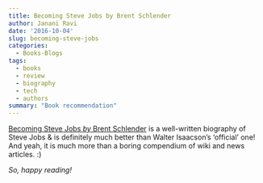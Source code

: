 ```yaml
---
title: Becoming Steve Jobs by Brent Schlender
author: Janani Ravi
date: '2016-10-04'
slug: becoming-steve-jobs
categories:
  - Books-Blogs
tags:
  - books
  - review
  - biography
  - tech
  - authors
summary: "Book recommendation"
---
```


[Becoming Steve Jobs *by* Brent Schlender](http://becomingstevejobs.com/) is a well-written biography of Steve Jobs & is definitely much better than Walter Isaacson’s ‘official' one! And yeah, it is much more than a boring compendium of wiki and news articles. :)

*So, happy reading!*